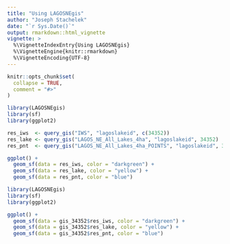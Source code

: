 ```yaml
---
title: "Using LAGOSNEgis"
author: "Joseph Stachelek"
date: "`r Sys.Date()`"
output: rmarkdown::html_vignette
vignette: >
  %\VignetteIndexEntry{Using LAGOSNEgis}
  %\VignetteEngine{knitr::rmarkdown}
  %\VignetteEncoding{UTF-8}
---
```


```r
knitr::opts_chunk$set(
  collapse = TRUE,
  comment = "#>"
)
```

```r
library(LAGOSNEgis)
library(sf)
library(ggplot2)

res_iws  <- query_gis("IWS", "lagoslakeid", c(34352))
res_lake <- query_gis("LAGOS_NE_All_Lakes_4ha", "lagoslakeid", 34352)
res_pnt  <- query_gis("LAGOS_NE_All_Lakes_4ha_POINTS", "lagoslakeid", 34352)

ggplot() + 
  geom_sf(data = res_iws, color = "darkgreen") + 
  geom_sf(data = res_lake, color = "yellow") + 
  geom_sf(data = res_pnt, color = "blue")
```

```r
library(LAGOSNEgis)
library(sf)
library(ggplot2)

ggplot() + 
  geom_sf(data = gis_34352$res_iws, color = "darkgreen") + 
  geom_sf(data = gis_34352$res_lake, color = "yellow") + 
  geom_sf(data = gis_34352$res_pnt, color = "blue")
```
